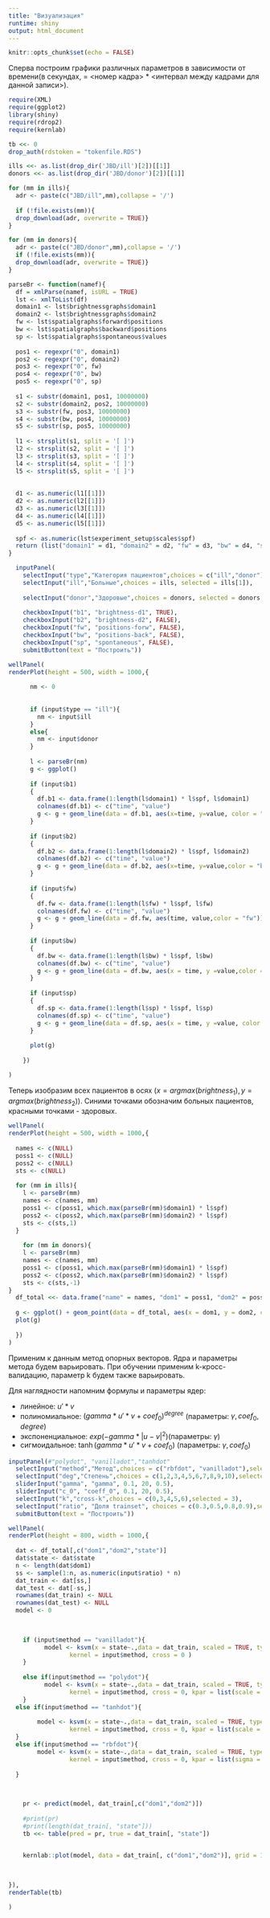 ```yaml
---
title: "Визуализация"
runtime: shiny
output: html_document
---
```


```r
knitr::opts_chunk$set(echo = FALSE)
```

Сперва построим графики различных параметров в зависимости от времени(в секундах, = <номер кадра> * <интервал между кадрами для данной записи>).
```r
require(XML)
require(ggplot2)
library(shiny)
require(rdrop2)
require(kernlab)

tb <<- 0
drop_auth(rdstoken = "tokenfile.RDS")

ills <<- as.list(drop_dir('JBD/ill')[2])[[1]]
donors <<- as.list(drop_dir('JBD/donor')[2])[[1]]

for (mm in ills){
  adr <- paste(c("JBD/ill",mm),collapse = '/')
  
  if (!file.exists(mm)){
  drop_download(adr, overwrite = TRUE)}
}

for (mm in donors){
  adr <- paste(c("JBD/donor",mm),collapse = '/')
  if (!file.exists(mm)){
  drop_download(adr, overwrite = TRUE)}
}

```


```r
parseBr <- function(namef){
  df = xmlParse(namef, isURL = TRUE)
  lst <- xmlToList(df)
  domain1 <- lst$brightnessgraphs$domain1
  domain2 <- lst$brightnessgraphs$domain2
  fw <- lst$spatialgraphs$forward$positions
  bw <- lst$spatialgraphs$backward$positions
  sp <- lst$spatialgraphs$spontaneous$values
  
  pos1 <- regexpr("0", domain1)
  pos2 <- regexpr("0", domain2)
  pos3 <- regexpr("0", fw)
  pos4 <- regexpr("0", bw)
  pos5 <- regexpr("0", sp)
  
  s1 <- substr(domain1, pos1, 10000000)
  s2 <- substr(domain2, pos2, 10000000)
  s3 <- substr(fw, pos3, 10000000)
  s4 <- substr(bw, pos4, 10000000)
  s5 <- substr(sp, pos5, 10000000)
  
  l1 <- strsplit(s1, split = '[ ]')
  l2 <- strsplit(s2, split = '[ ]')
  l3 <- strsplit(s3, split = '[ ]')
  l4 <- strsplit(s4, split = '[ ]')
  l5 <- strsplit(s5, split = '[ ]')
  
  
  d1 <- as.numeric(l1[[1]])
  d2 <- as.numeric(l2[[1]])
  d3 <- as.numeric(l3[[1]])
  d4 <- as.numeric(l4[[1]])
  d5 <- as.numeric(l5[[1]])
  
  spf <- as.numeric(lst$experiment_setup$scales$spf)
  return (list("domain1" = d1, "domain2" = d2, "fw" = d3, "bw" = d4, "sp" = d5, "spf" = spf))
}

```



```r

  inputPanel(
    selectInput("type","Категория пациентов",choices = c("ill","donor"),selected = "ill"),
    selectInput("ill","Больные",choices = ills, selected = ills[1]),
    
    selectInput("donor","Здоровые",choices = donors, selected = donors[1]),
    
    checkboxInput("b1", "brightness-d1", TRUE),
    checkboxInput("b2", "brightness-d2", FALSE),
    checkboxInput("fw", "positions-forw", FALSE),
    checkboxInput("bw", "positions-back", FALSE),
    checkboxInput("sp", "spontaneous", FALSE),
    submitButton(text = "Построить"))

wellPanel(
renderPlot(height = 500, width = 1000,{
      
      nm <- 0
      
      
      if (input$type == "ill"){
        nm <- input$ill
      }
      else{
        nm <- input$donor
      }
      
      l <- parseBr(nm)  
      g <- ggplot()
      
      if (input$b1)
      {
        df.b1 <- data.frame(1:length(l$domain1) * l$spf, l$domain1) 
        colnames(df.b1) <- c("time", "value")
        g <- g + geom_line(data = df.b1, aes(x=time, y=value, color = "b1"))
      }
      
      if (input$b2)
      {
        df.b2 <- data.frame(1:length(l$domain2) * l$spf, l$domain2) 
        colnames(df.b2) <- c("time", "value")
        g <- g + geom_line(data = df.b2, aes(x=time, y=value,color = "b2"))
      }
      
      if (input$fw)
      {
        df.fw <- data.frame(1:length(l$fw) * l$spf, l$fw) 
        colnames(df.fw) <- c("time", "value")
        g <- g + geom_line(data = df.fw, aes(time, value,color = "fw"))
      }
      
      if (input$bw)
      {
        df.bw <- data.frame(1:length(l$bw) * l$spf, l$bw) 
        colnames(df.bw) <- c("time", "value")
        g <- g + geom_line(data = df.bw, aes(x = time, y =value,color = "bw"))
      }
      
      if (input$sp)
      {
        df.sp <- data.frame(1:length(l$sp) * l$spf, l$sp) 
        colnames(df.sp) <- c("time", "value")
        g <- g + geom_line(data = df.sp, aes(x = time, y =value, color = "spontaneous"))
      }
      
      plot(g)
      
    })

)
```

Теперь изобразим всех пациентов в осях $(x = argmax(brightness_1), y = argmax(brightness_2))$. Синими точками обозначим больных пациентов, красными точками - здоровых.

```r
wellPanel(
renderPlot(height = 500, width = 1000,{
  
  names <- c(NULL)
  poss1 <- c(NULL)
  poss2 <- c(NULL)
  sts <- c(NULL)
  
  for (mm in ills){
    l <- parseBr(mm)
    names <- c(names, mm)
    poss1 <- c(poss1, which.max(parseBr(mm)$domain1) * l$spf)
    poss2 <- c(poss2, which.max(parseBr(mm)$domain2) * l$spf)
    sts <- c(sts,1)
  }
  
    for (mm in donors){
    l <- parseBr(mm)
    names <- c(names, mm)
    poss1 <- c(poss1, which.max(parseBr(mm)$domain1) * l$spf)
    poss2 <- c(poss2, which.max(parseBr(mm)$domain2) * l$spf)
    sts <- c(sts,-1)
}
  df_total <<- data.frame("name" = names, "dom1" = poss1, "dom2" = poss2, "state" = sts)
  
  g <- ggplot() + geom_point(data = df_total, aes(x = dom1, y = dom2, colour = factor(sts),size = 25)) + scale_size( guide="none") 
  plot(g)
  
  })
)
```
Применим к данным метод опорных векторов. Ядра и параметры метода будем варьировать. При обучении применим k-кросс-валидацию, параметр k будем также варьировать.

Для наглядности напомним формулы и параметры ядер:

- линейное: $u'*v$
- полиномиальное: $(gamma*u'*v + coef_0)^{degree}$ (параметры: $\gamma, coef_0,degree$)
- экспоненциальное: $exp(-gamma*|u-v|^2)$(параметры: $\gamma$)
- сигмоидальное: $\tanh(gamma*u'*v + coef_0)$ (параметры: $\gamma, coef_0$)

```r
inputPanel(#"polydot", "vanilladot","tanhdot"
  selectInput("method","Метод",choices = c("rbfdot", "vanilladot"),selected = "rbfdot"),
  selectInput("deg","Степень",choices = c(1,2,3,4,5,6,7,8,9,10),selected = 3),
  sliderInput("gamma", "gamma", 0.1, 20, 0.5),
  sliderInput("с_0", "coeff_0", 0.1, 20, 0.5),
  selectInput("k","cross-k",choices = c(0,3,4,5,6),selected = 3),
  selectInput("ratio", "Доля trainset", choices = c(0.3,0.5,0.8,0.9),selected = 0.8),
  submitButton(text = "Построить"))

wellPanel(
renderPlot(height = 800, width = 1000,{
  
  dat <- df_total[,c("dom1","dom2","state")]
  dat$state <- dat$state
  n <- length(dat$dom1)
  ss <- sample(1:n, as.numeric(input$ratio) * n)
  dat_train <- dat[ss,]  
  dat_test <- dat[-ss,]
  rownames(dat_train) <- NULL
  rownames(dat_test) <- NULL
  model <- 0
  

  
    if (input$method == "vanilladot"){
          model <- ksvm(x = state~.,data = dat_train, scaled = TRUE, type = "C-svc",
                 kernel = input$method, cross = 0 )
    }
  
    else if(input$method == "polydot"){
          model <- ksvm(x = state~.,data = dat_train, scaled = TRUE, type = "C-svc",
                 kernel = input$method, cross = 0, kpar = list(scale = as.numeric(input$gamma),  degree = as.numeric(input$c_0)))
    }
  else if(input$method == "tanhdot"){
    
        model <- ksvm(x = state~.,data = dat_train, scaled = TRUE, type = "C-svc",
                 kernel = input$method, cross = 0, kpar = list(scale = as.numeric(input$gamma),  offset = as.numeric(input$c_0)))
  }
  else if(input$method == "rbfdot"){
        model <- ksvm(x = state~.,data = dat_train, scaled = TRUE, type = "C-svc",
                 kernel = input$method, cross = 0, kpar = list(sigma = as.numeric(input$gamma) ))
    
  }
  

    
    pr <- predict(model, dat_train[,c("dom1","dom2")])
    
    #print(pr)
    #print(length(dat_train[, "state"]))
    tb <<- table(pred = pr, true = dat_train[, "state"])
    

    kernlab::plot(model, data = dat_train[, c("dom1","dom2")], grid = 100)
    
    

}),
renderTable(tb)

)

```

